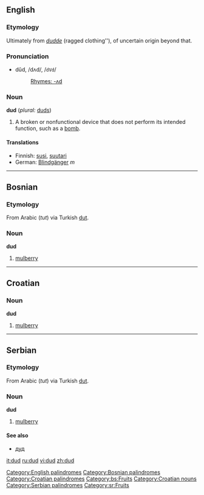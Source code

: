 ==English==
[[Category:English palindromes]]
===Etymology===
Ultimately from ''[[dudde]]'' (ragged clothing''), of uncertain origin beyond that.

===Pronunciation===
*dŭd, /dʌd/, /<tt>dVd</tt>/
*:[[Rhymes:English:-ʌd|Rhymes: -ʌd]]

===Noun===
'''dud''' (''plural:'' [[duds]])

# A broken or nonfunctional device that does not perform its intended function, such as a [[bomb]].
====Translations====
*Finnish: [[susi]], [[suutari]]
*German: [[Blindgänger]] ''m''
----

==Bosnian==
===Etymology===
From Arabic {{ARchar|[[توت|تُوت]]}} (''tut'') via Turkish [[dut]].
===Noun===
'''dud''' {{m}}
#[[mulberry]]

[[Category:Bosnian palindromes]]

----

==Croatian==
===Noun===
'''dud'''

#[[mulberry]]

[[Category:Croatian palindromes]]

----

==Serbian==

===Etymology===
From Arabic {{ARchar|[[توت|تُوت]]}} (''tut'') via Turkish [[dut]].

===Noun===
'''dud''' {{m}}
#[[mulberry]]

====See also====
*[[дуд#Serbian|дуд]]

[[Category:bs:Fruits]]
[[Category:Croatian nouns]]
[[Category:Serbian palindromes]]
[[Category:sr:Fruits]]

[[it:dud]]
[[ru:dud]]
[[vi:dud]]
[[zh:dud]]